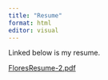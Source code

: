 ```yaml
---
title: "Resume"
format: html
editor: visual
---
```


Linked below is my resume.

[FloresResume-2.pdf](FloresResume-2.pdf)
